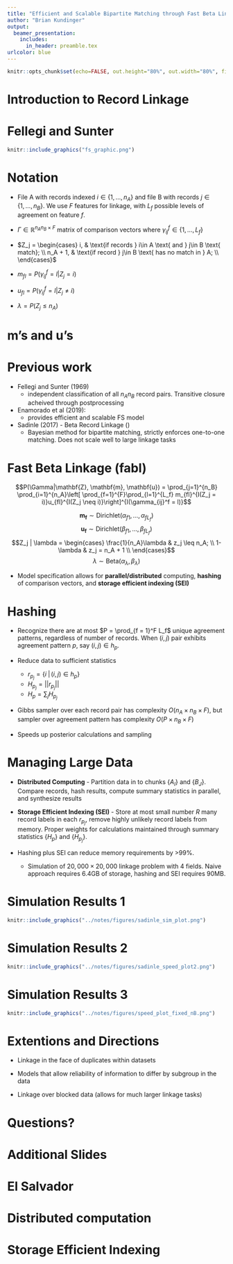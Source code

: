 ```yaml
---
title: "Efficient and Scalable Bipartite Matching through Fast Beta Linkage (fabl)"
author: "Brian Kundinger"
output:
  beamer_presentation:
    includes:
      in_header: preamble.tex  
urlcolor: blue
---
```


```r
knitr::opts_chunk$set(echo=FALSE, out.height="80%", out.width="80%", fig.align = 'center')
```

# Introduction to Record Linkage

\begin{columns}
\begin{column}{0.5\textwidth}

\begin{itemize}
\item Record linkage is the task of identifying duplicate records over noisy datasets.

\item Easy with unique identifiers, difficult when faced with errors

\item Far ranging applications in business, public health, and human rights

\end{itemize}

\end{column}
\begin{column}{0.5\textwidth}  %%<--- here
    \begin{center}
     picture
     \end{center}
\end{column}
\end{columns}



# Fellegi and Sunter

```r
knitr::include_graphics("fs_graphic.png")
```

# Notation

- File A with records indexed $i \in \{1, \ldots, n_A\}$ and file B with records $j \in \{1, \ldots, n_B\}$. We use $F$ features for linkage, with $L_f$ possible levels of agreement on feature $f$.

- $\Gamma \in \mathbb{R}^{n_A n_B \times F}$ matrix of comparison vectors where $\gamma_{ij}^f \in \{1, \ldots, L_f\}$

- $Z_j = \begin{cases} 
	i,  & \text{if records } i\in A \text{ and } j\in B \text{ match}; \\
	n_A + 1,  & \text{if record } j\in B \text{ has no match in } A; \\
	\end{cases}$

- $m_{fl} = P\left(\gamma_{ij}^f = l |Z_j = i\right)$

- $u_{fl} = P\left(\gamma_{ij}^f = l |Z_j \neq i\right)$

- $\lambda = P(Z_j \leq n_A)$

# m's and u's

# Previous work

- Fellegi and Sunter (1969)
  - independent classification of all $n_A n_B$ record pairs. Transitive closure acheived through postprocessing

- Enamorado et al (2019): \texttt{fastlink} 
  - provides efficient and scalable FS model

- Sadinle (2017) - Beta Record Linkage (\texttt{BRL}) 
  - Bayesian method for bipartite matching, strictly enforces one-to-one matching. Does not scale well to large linkage tasks

# Fast Beta Linkage (fabl)

$$P(\Gamma|\mathbf{Z}, \mathbf{m}, \mathbf{u}) = \prod_{j=1}^{n_B}  \prod_{i=1}^{n_A}\left[ \prod_{f=1}^{F}\prod_{l=1}^{L_f} m_{fl}^{I(Z_j = i)}u_{fl}^{I(Z_j \neq i)}\right]^{I(\gamma_{ij}^f = l)}$$

$$\mathbf{m_{f}} \sim \text{Dirichlet}(\alpha_{f1}, \ldots, \alpha_{fL_f})$$
$$\mathbf{u_{f}} \sim \text{Dirichlet}(\beta_{f1}, \ldots, \beta_{fL_f})$$
$$Z_j | \lambda =
\begin{cases} 
	\frac{1}{n_A}\lambda  & z_j \leq n_A; \\
	1-\lambda &  z_j  = n_A + 1 \\
\end{cases}$$
$$\lambda \sim \text{Beta}(\alpha_{\lambda}, \beta_{\lambda})$$

- Model specification allows for **parallel/distributed** computing, **hashing** of comparison vectors, and **storage efficient indexing (SEI)**

# Hashing

- Recognize there are at most $P = \prod_{f = 1}^F L_f$ unique agreement patterns, regardless of number of records. When $(i,j)$ pair exhibits agreement pattern $p$, say $(i, j) \in h_p$.

- Reduce data to sufficient statistics
  - $r_{p_j} = \{i \;|\, (i, j) \in h_p\}$
  - $H_{p_j} = ||r_{p_j}||$
  - $H_p = \sum_{j} H_{p_j}$

- Gibbs sampler over each record pair has complexity $O(n_A \times n_B \times F)$, but sampler over agreement pattern has complexity $O(P \times n_B \times F)$

- Speeds up posterior calculations and sampling

# Managing Large Data

- **Distributed Computing** - Partition data in to chunks $\{A_I\}$ and $\{B_J\}$. Compare records, hash results, compute summary statistics in parallel, and synthesize results

- **Storage Efficient Indexing (SEI)** - Store at most small number $R$ many record labels in each $r_{p_j}$, remove highly unlikely record labels from memory. Proper weights for calculations maintained through summary statistics $\{H_p\}$ and $\{H_{p_j}\}$.

- Hashing plus SEI can reduce memory requirements by >99%.
  - Simulation of $20,000 \times 20,000$ linkage problem with 4 fields. Naive approach requires 6.4GB of storage, hashing and SEI requires 90MB.

# Simulation Results 1

```r
knitr::include_graphics("../notes/figures/sadinle_sim_plot.png")
```

# Simulation Results 2


```r
knitr::include_graphics("../notes/figures/sadinle_speed_plot2.png")
```

# Simulation Results 3

```r
knitr::include_graphics("../notes/figures/speed_plot_fixed_nB.png")
```


# Extentions and Directions

- Linkage in the face of duplicates within datasets

- Models that allow reliability of information to differ by subgroup in the data

- Linkage over blocked data (allows for much larger linkage tasks)

# Questions?


# Additional Slides

# El Salvador

# Distributed computation

# Storage Efficient Indexing
